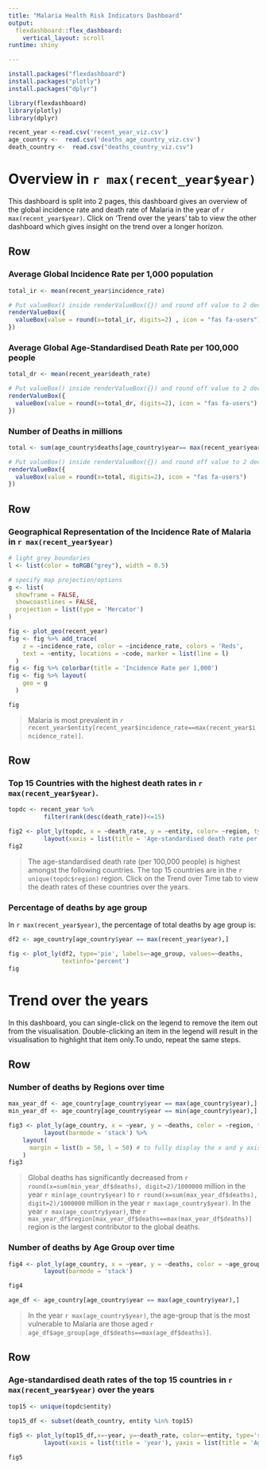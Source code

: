 ```yaml
---
title: "Malaria Health Risk Indicators Dashboard"
output: 
  flexdashboard::flex_dashboard:
    vertical_layout: scroll
runtime: shiny

---
```


```r
install.packages("flexdashboard")
install.packages("plotly")
install.packages("dplyr")

library(flexdashboard)
library(plotly)
library(dplyr)
```

```r
recent_year <-read.csv('recent_year_viz.csv')
age_country <-  read.csv('deaths_age_country_viz.csv')
death_country <-  read.csv("deaths_country_viz.csv")

```
Overview in `r max(recent_year$year)` {data-orientation=rows}
=====================================  
This dashboard is split into 2 pages, this dashboard gives an overview of the global incidence rate and death rate of Malaria in the year of `r max(recent_year$year)`. Click on 'Trend over the years' tab to view the other dashboard which gives insight on the trend over a longer horizon.

Row
-------------------------------------

### Average Global Incidence Rate per 1,000 population {.value-box}

```r
total_ir <- mean(recent_year$incidence_rate)

# Put valueBox() inside renderValueBox({}) and round off value to 2 decimal place
renderValueBox({
  valueBox(value = round(x=total_ir, digits=2) , icon = "fas fa-users")
})
```


### Average Global Age-Standardised Death Rate per 100,000 people {.value-box}

```r

total_dr <- mean(recent_year$death_rate)

# Put valueBox() inside renderValueBox({}) and round off value to 2 decimal place
renderValueBox({
  valueBox(value = round(x=total_dr, digits=2), icon = "fas fa-users")
})
```    

### Number of Deaths in millions {.value-box}

```r
total <- sum(age_country$deaths[age_country$year== max(recent_year$year)])/1000000

# Put valueBox() inside renderValueBox({}) and round off value to 2 decimal place
renderValueBox({
  valueBox(value = round(x=total, digits=2), icon = "fas fa-users")
})
```    


Row
-------------------------------------
### Geographical Representation of the Incidence  Rate of Malaria in `r max(recent_year$year)`
```r

# light grey boundaries
l <- list(color = toRGB("grey"), width = 0.5)

# specify map projection/options
g <- list(
  showframe = FALSE,
  showcoastlines = FALSE,
  projection = list(type = 'Mercator')
)

fig <- plot_geo(recent_year)
fig <- fig %>% add_trace(
    z = ~incidence_rate, color = ~incidence_rate, colors = 'Reds',
    text = ~entity, locations = ~code, marker = list(line = l)
  )
fig <- fig %>% colorbar(title = 'Incidence Rate per 1,000')
fig <- fig %>% layout(
    geo = g
  )

fig

```
> Malaria is most prevalent in `r recent_year$entity[recent_year$incidence_rate==max(recent_year$incidence_rate)]`.

Row
-------------------------------------
 
### Top 15 Countries with the highest death rates in `r max(recent_year$year)`.
```r
topdc <- recent_year %>%
          filter(rank(desc(death_rate))<=15)
```


```r
fig2 <- plot_ly(topdc, x = ~death_rate, y = ~entity, color= ~region, type = 'bar', orientation = 'h') %>%
          layout(xaxis = list(title = 'Age-standardised death rate per 100,000 people'), yaxis = list(title = 'Countries'))
fig2
``` 

> The age-standardised death rate (per 100,000 people) is highest amongst the following countries. The top 15 countries are in the `r unique(topdc$region)` region. Click on the Trend over Time tab to view the death rates of these countries over the years.

### Percentage of deaths by age group
In `r max(recent_year$year)`, the percentage of total deaths by age group is:
```r
df2 <- age_country[age_country$year == max(recent_year$year),]

fig <- plot_ly(df2, type='pie', labels=~age_group, values=~deaths, 
               textinfo='percent')
fig
```


Trend over the years {data-orientation=rows}
=====================================     
In this dashboard, you can single-click on the legend to remove the item out from the visualisation. Double-clicking an item in the legend will result in the visualisation to highlight that item only.To undo, repeat the same steps.

Row {data-height=500}
-------------------------------------

### Number of deaths by Regions over time
```r
max_year_df <- age_country[age_country$year == max(age_country$year),]
min_year_df <- age_country[age_country$year == min(age_country$year),]
```

```r

fig3 <- plot_ly(age_country, x = ~year, y = ~deaths, color = ~region, type='bar') %>% 
          layout(barmode = 'stack') %>%
    layout(
      margin = list(b = 50, l = 50) # to fully display the x and y axis labels
    )
fig3
```
> Global deaths has significantly decreased from `r round(x=sum(min_year_df$deaths), digit=2)/1000000` million in the year `r min(age_country$year)` to `r round(x=sum(max_year_df$deaths), digit=2)/1000000` million in the year `r max(age_country$year)`. In the year `r max(age_country$year)`, the `r max_year_df$region[max_year_df$deaths==max(max_year_df$deaths)]` region is the largest contributor to the global deaths. 


### Number of deaths by Age Group over time
```r
fig4 <- plot_ly(age_country, x = ~year, y = ~deaths, color = ~age_group, type='bar') %>% 
          layout(barmode = 'stack')

fig4
```   

```r
age_df <- age_country[age_country$year == max(age_country$year),]
``` 
> In the year  `r max(age_country$year)`, the age-group that is the most vulnerable to Malaria are those aged `r age_df$age_group[age_df$deaths==max(age_df$deaths)]`. 


Row {data-height=400}
-------------------------------------

### Age-standardised death rates of the top 15 countries in `r max(recent_year$year)` over the years

```r

top15 <- unique(topdc$entity)

top15_df <- subset(death_country, entity %in% top15)
  
fig5 <- plot_ly(top15_df,x=~year, y=~death_rate, color=~entity, type='scatter', mode='line') %>%
          layout(xaxis = list(title = 'year'), yaxis = list(title = 'Age-standardised death rate per 100,000 people'))

fig5
```   


